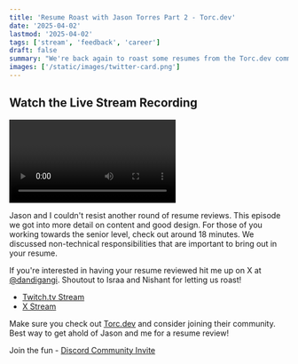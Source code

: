 ```yaml
---
title: 'Resume Roast with Jason Torres Part 2 - Torc.dev'
date: '2025-04-02'
lastmod: '2025-04-02'
tags: ['stream', 'feedback', 'career']
draft: false
summary: "We're back again to roast some resumes from the Torc.dev community."
images: ['/static/images/twitter-card.png']
---
```


## Watch the Live Stream Recording

<Video
  title="Resume Roast with Jason Torres Part 2 - Torc.dev"
  url="https://player.twitch.tv/?video=2422079412&parent=www.dandigangi.com&autoplay=true&muted=false"
/>

Jason and I couldn't resist another round of resume reviews. This episode we got into more detail on content and good design. For those of you working towards the senior level, check out around 18 minutes. We discussed non-technical responsibilities that are important to bring out in your resume.

If you're interested in having your resume reviewed hit me up on X at [@dandigangi](https://x.com/dandigangi). Shoutout to Israa and Nishant for letting us roast!

- [Twitch.tv Stream](https://www.twitch.tv/videos/2422079412)
- [X Stream](https://x.com/i/broadcasts/1lPKqMDBbBmKb)

Make sure you check out [Torc.dev](https://torc.dev) and consider joining their community. Best way to get ahold of Jason and me for a resume review!

Join the fun - [Discord Community Invite](https://discord.com/invite/E3NXKRjErh)
